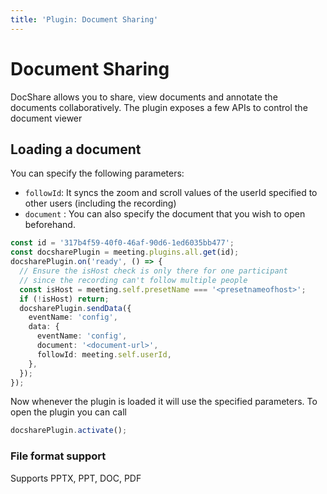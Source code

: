 ```yaml
---
title: 'Plugin: Document Sharing'
---
```


# Document Sharing

DocShare allows you to share, view documents and annotate the documents collaboratively.
The plugin exposes a few APIs to control the document viewer

## Loading a document

You can specify the following parameters:

- `followId`: It syncs the zoom and scroll values of the userId specified to other users (including the recording)
- `document` : You can also specify the document that you wish to open beforehand.

```ts
const id = '317b4f59-40f0-46af-90d6-1ed6035bb477';
const docsharePlugin = meeting.plugins.all.get(id);
docsharePlugin.on('ready', () => {
  // Ensure the isHost check is only there for one participant
  // since the recording can't follow multiple people
  const isHost = meeting.self.presetName === '<presetnameofhost>';
  if (!isHost) return;
  docsharePlugin.sendData({
    eventName: 'config',
    data: {
      eventName: 'config',
      document: '<document-url>',
      followId: meeting.self.userId,
    },
  });
});
```

Now whenever the plugin is loaded it will use the specified parameters.
To open the plugin you can call

```ts
docsharePlugin.activate();
```

### File format support

Supports PPTX, PPT, DOC, PDF

<head>
  <title>Plugin: Document Sharing Guide</title>
</head>
